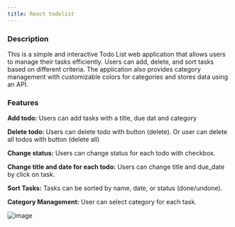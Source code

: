 ```yaml
---
title: React todolist
---
```



<a href="/Rapport-de-formation/technologies/react">
<Badge text="REACT" variant="note" />
</a>

<a href="/Rapport-de-formation/technologies/css">
<Badge text="CSS" variant="note" />
</a>

### Description
This is a simple and interactive Todo List web application that allows users to manage their tasks efficiently.
Users can add, delete, and sort tasks based on different criteria.
The application also provides category management with customizable colors for categories and stores data using an API.

### Features
**Add todo:** Users can add tasks with a title, due dat and category

**Delete todo:** Users can delete todo with button (delete). Or user can delete all todos with button (delete all)

**Change status:** Users can change status for each todo with checkbox.

**Change title and date for each todo:** Users can change title and due_date by click on task.

**Sort Tasks:** Tasks can be sorted by name, date, or status (done/undone).

**Category Management:** User can select category for each task.


![image](/Rapport-de-formation/src/assets/react-todolist.png)
